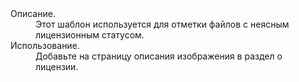 ;Описание.
:Этот шаблон используется для отметки файлов с неясным лицензионным статусом.
;Использование.
:Добавьте <code>{{t|Без лицензии}}</code> на страницу описания изображения в раздел о лицензии.<includeonly>
[[Категория:Шаблоны лицензий|{{PAGENAME}}]]</includeonly><noinclude>
[[Категория:Документация шаблонов|{{PAGENAME}}]]</noinclude>